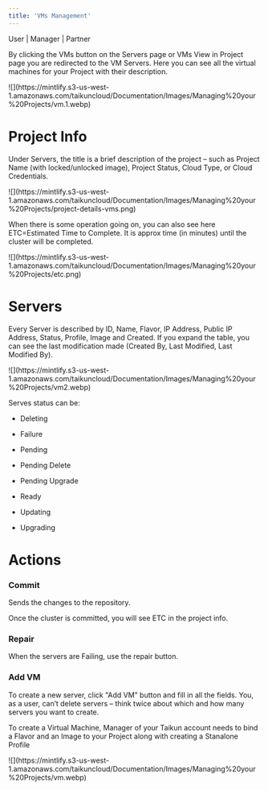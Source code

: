 ```yaml
---
title: 'VMs Management'
---
```


<Icon icon="user" iconType="solid" /> User | <Icon icon="user-tie" iconType="solid" /> Manager | <Icon icon="handshake" iconType="solid" /> Partner

By clicking the VMs button on the Servers page or VMs View in Project page you are redirected to the VM Servers. Here you can see all the virtual machines for your Project with their description.

<Frame caption="Vms">
  ![](https://mintlify.s3-us-west-1.amazonaws.com/taikuncloud/Documentation/Images/Managing%20your%20Projects/vm.1.webp)
</Frame>

# Project Info

Under Servers, the title is a brief description of the project – such as Project Name (with locked/unlocked image), Project Status, Cloud Type, or Cloud Credentials.

<Frame caption="project info">
  ![](https://mintlify.s3-us-west-1.amazonaws.com/taikuncloud/Documentation/Images/Managing%20your%20Projects/project-details-vms.png)
</Frame>

When there is some operation going on, you can also see here ETC=Estimated Time to Complete. It is approx time (in minutes) until the cluster will be completed.

<Frame caption="ETC">
  ![](https://mintlify.s3-us-west-1.amazonaws.com/taikuncloud/Documentation/Images/Managing%20your%20Projects/etc.png)
</Frame>

# Servers

Every Server is described by ID, Name, Flavor, IP Address, Public IP Address, Status, Profile, Image and Created. If you expand the table, you can see the last modification made (Created By, Last Modified, Last Modified By).

<Frame caption="Actions">
  ![](https://mintlify.s3-us-west-1.amazonaws.com/taikuncloud/Documentation/Images/Managing%20your%20Projects/vm2.webp)
</Frame>

Serves status can be:

* Deleting

* Failure

* Pending

* Pending Delete

* Pending Upgrade

* Ready

* Updating

* Upgrading

# Actions

### Commit 

Sends the changes to the repository.

Once the cluster is committed, you will see ETC in the project info.

### Repair

When the servers are Failing, use the repair button.

### Add VM

To create a new server, click "Add VM" button and fill in all the fields. You, as a user, can’t delete servers – think twice about which and how many servers you want to create.

<Note>To create a Virtual Machine, Manager of your Taikun account needs to bind a Flavor and an Image to your Project along with creating a Stanalone Profile</Note>

<Frame caption="Add VM">
  ![](https://mintlify.s3-us-west-1.amazonaws.com/taikuncloud/Documentation/Images/Managing%20your%20Projects/vm.webp)
</Frame>